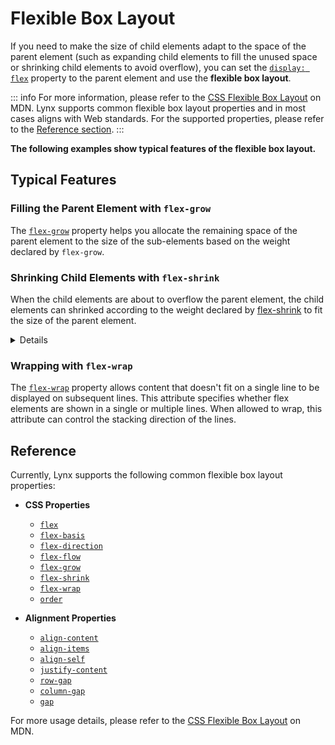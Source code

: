 
# Flexible Box Layout

If you need to make the size of child elements adapt to the space of the parent element (such as expanding child elements to fill the unused space or shrinking child elements to avoid overflow), you can set the [`display: flex`](api/css/properties/display.mdx) property to the parent element and use the **flexible box layout**.

::: info
For more information, please refer to the [CSS Flexible Box Layout](https://developer.mozilla.org/en-US/docs/Web/CSS/CSS_flexible_box_layout) on MDN. Lynx supports common flexible box layout properties and in most cases aligns with Web standards. For the supported properties, please refer to the [Reference section](#reference).
:::

**The following examples show typical features of the flexible box layout.**

## Typical Features

### Filling the Parent Element with `flex-grow`

The [`flex-grow`] property helps you allocate the remaining space of the parent element to the size of the sub-elements based on the weight declared by `flex-grow`.

<Go
  img="https://lf-lynx.tiktok-cdns.com/obj/lynx-artifacts-oss-sg/lynx-website/assets/doc/layout/layout_flex_grow.png"
  example="layout"
  defaultEntryFile="dist/flex_grow.lynx.bundle"
  defaultFile="src/flex_grow/index.tsx"
  entry="src/flex_grow"
/>

### Shrinking Child Elements with `flex-shrink`

When the child elements are about to overflow the parent element, the child elements can shrinked according to the weight declared by [flex-shrink](api/css/properties/flex-shrink.mdx) to fit the size of the parent element.

<Go
  img="https://lf-lynx.tiktok-cdns.com/obj/lynx-artifacts-oss-sg/lynx-website/assets/doc/layout/layout_flex_shrink.png"
  example="layout"
  defaultEntryFile="dist/flex_shrink.lynx.bundle"
  defaultFile="src/flex_shrink/index.tsx"
  entry="src/flex_shrink"
/>

<Details title={<span>Lynx differs from Web in the minimum value for shrinking sub-elements.</span>}>
Lynx currently does not support [`min-content`](https://developer.mozilla.org/en-US/docs/Web/CSS/min-content), and therefore treats it temporarily as `0px`. This means that while the Web can ensure sub-elements do not shrink below their minimum content width when fitting the parent element size, Lynx cannot guarantee this at present.

<Columns titles={['Code', 'Inconsistent behavior between Web and Lynx']}>

```html
<div
  style="width:100px;
            height:70px;
            display:flex;
            background-color:rgb(0, 235, 235);"
>
  <div
    style="display:flex;
              height:50px;
              background-color:rgb(255, 53, 26);"
  >
    <div
      style="width:150px;
                height:50px;"
    ></div>
  </div>
</div>
```

<center>
  <img width="70%" src="https://lf-lynx.tiktok-cdns.com/obj/lynx-artifacts-oss-sg/lynx-website/assets/doc/layout/layout_min_content.png" />
</center>
</Columns>
</Details>

### Wrapping with `flex-wrap`

The [`flex-wrap`] property allows content that doesn't fit on a single line to be displayed on subsequent lines. This attribute specifies whether flex elements are shown in a single or multiple lines. When allowed to wrap, this attribute can control the stacking direction of the lines.

<Go
  img="https://lf-lynx.tiktok-cdns.com/obj/lynx-artifacts-oss-sg/lynx-website/assets/doc/layout/layout_flex_wrap.png"
  example="layout"
  defaultEntryFile="dist/flex_wrap.lynx.bundle"
  defaultFile="src/flex_wrap/index.tsx"
  entry="src/flex_wrap"
/>

## Reference

Currently, Lynx supports the following common flexible box layout properties:

- **CSS Properties**

  - [`flex`](api/css/properties/flex.mdx)
  - [`flex-basis`](api/css/properties/flex-basis.mdx)
  - [`flex-direction`](api/css/properties/flex-direction.mdx)
  - [`flex-flow`](api/css/properties/flex-flow.mdx)
  - [`flex-grow`](api/css/properties/flex-grow.mdx)
  - [`flex-shrink`](api/css/properties/flex-shrink.mdx)
  - [`flex-wrap`](api/css/properties/flex-wrap.mdx)
  - [`order`](api/css/properties/order.mdx)

- **Alignment Properties**

  - [`align-content`](api/css/properties/align-content.mdx)
  - [`align-items`](api/css/properties/align-items.mdx)
  - [`align-self`](api/css/properties/align-self.mdx)
  - [`justify-content`](api/css/properties/justify-content.mdx)
  - [`row-gap`](api/css/properties/row-gap)
  - [`column-gap`](api/css/properties/column-gap)
  - [`gap`](api/css/properties/gap)

For more usage details, please refer to the [CSS Flexible Box Layout](https://developer.mozilla.org/en-US/docs/Web/CSS/CSS_flexible_box_layout) on MDN.

[`flex-grow`]: api/css/properties/flex-grow.mdx
[`flex-shrink`]: api/css/properties/flex-shrink.mdx
[`flex-wrap`]: api/css/properties/flex-wrap.mdx
